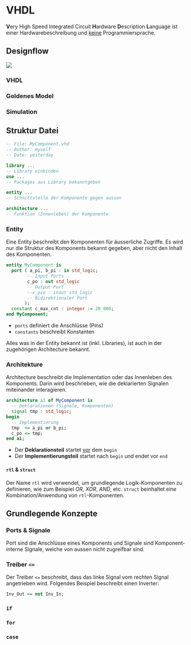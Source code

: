 # VHDL

::: {.callout-note}
**V**ery High Speed Integrated Circuit **H**ardware **D**escription **L**anguage ist einer Hardwarebeschreibung und [keine]{.underline} Programmiersprache.
:::

## Designflow

![](images/vhdl_fpga_designflow.png)

### VHDL

### Goldenes Model

### Simulation

## Struktur Datei

```vhdl
-- File: MyComponent.vhd
-- Author: myself
-- Date: yesterday

library ...
-- Library einbinden
use ...
-- Packages aus Library bekanntgeben

entity ...
-- Schnittstelle der Komponente gegen aussen

architecture ...
-- Funktion (Innenleben) der Komponente
```

### Entity

Eine Entity beschreibt den Komponenten für äusserliche Zugriffe. Es wird nur die Struktur des Komponents bekannt gegeben, aber nicht den Inhalt des Komponenten.

```vhdl
entity MyComponent is
  port ( a_pi, b_pi : in std_logic;
        -- Input Ports
        c_po : out std_logic
        -- Output Port
        --x_pio : inout std_logic
        -- Bidirektionaler Port
       );
  constant c_max_cnt : integer := 20_000;
end MyComponent;
```

- `ports` definiert die Anschlüsse (Pins)
- `constants` beschreibt Konstanten

::: {.callout-note}
Alles was in der Entity bekannt ist (inkl. Libraries), ist auch in der zugehörigen Architecture bekannt.
:::

### Architekture

Architecture beschreibt die Implementation oder das Innenleben des Komponents. Darin wird beschrieben, wie die deklarierten Signalen miteinander interagieren.

```vhdl
architecture a1 of MyComponent is
  -- Deklarationen (Signale, Komponenten)
  signal tmp : std_logic;
begin
  -- Implementierung
  tmp  <= a_pi or b_pi;
  c_po <= tmp;
end a1;
```

- Der **Deklarationsteil** startet [vor]{.underline} dem `begin`
- Der **Implementierungsteil** startet nach `begin` und endet vor `end`

::: {.callout-note}
#### `rtl` & `struct`

Der Name `rtl` wird verwendet, um grundlegende Logik-Komponenten zu definieren, wie zum Beispiel *OR*, *XOR*, *AND*, etc. `struct` beinhaltet eine Kombination/Anwendung von `rtl`-Komponenten.
:::

## Grundlegende Konzepte

### Ports & Signale

Port sind die Anschlüsse eines Komponents und Signale sind Komponent-interne Signale, welche von aussen nicht zugreifbar sind.

### Treiber `<=`

Der Treiber `<=` beschreibt, dass das linke Signal vom rechten Signal angetrieben wird.
Folgendes Beispiel beschreibt einen Inverter:

```vhdl
Inv_Out <= not Inv_In;
```

### `if`


### `for`


### `case`